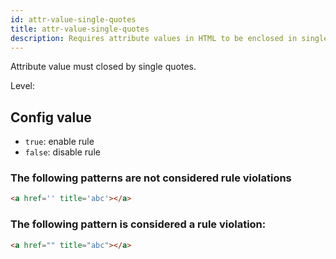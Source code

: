 ```yaml
---
id: attr-value-single-quotes
title: attr-value-single-quotes
description: Requires attribute values in HTML to be enclosed in single quotes for consistency.
---
```



Attribute value must closed by single quotes.

Level: <Badge text="Error" variant="danger" />

## Config value

- `true`: enable rule
- `false`: disable rule

### The following patterns are **not** considered rule violations

```html
<a href='' title='abc'></a>
```

### The following pattern is considered a rule violation:

```html
<a href="" title="abc"></a>
```
